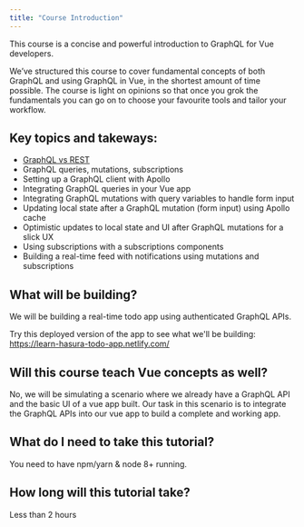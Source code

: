 ```yaml
---
title: "Course Introduction"
---
```


This course is a concise and powerful introduction to GraphQL for Vue developers.

We’ve structured this course to cover fundamental concepts of both GraphQL and using GraphQL in Vue, in the shortest amount of time possible. The course is light on opinions so that once you grok the fundamentals you can go on to choose your favourite tools and tailor your workflow.

## Key topics and takeways:

- [GraphQL vs REST](https://hasura.io/learn/graphql/intro-graphql/graphql-vs-rest/)
- GraphQL queries, mutations, subscriptions
- Setting up a GraphQL client with Apollo
- Integrating GraphQL queries in your Vue app
- Integrating GraphQL mutations with query variables to handle form input
- Updating local state after a GraphQL mutation (form input) using Apollo cache
- Optimistic updates to local state and UI after GraphQL mutations for a slick UX
- Using subscriptions with a subscriptions components
- Building a real-time feed with notifications using mutations and subscriptions

## What will be building?
We will be building a real-time todo app using authenticated GraphQL APIs.

Try this deployed version of the app to see what we'll be building:
https://learn-hasura-todo-app.netlify.com/

## Will this course teach Vue concepts as well?
No, we will be simulating a scenario where we already have a
GraphQL API and the basic UI of a vue app built. Our task in this
scenario is to integrate the GraphQL APIs into our vue app to build
a complete and working app.

## What do I need to take this tutorial?
You need to have npm/yarn & node 8+ running.

## How long will this tutorial take?
Less than 2 hours
